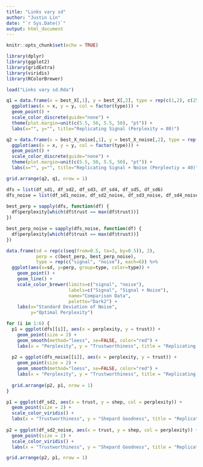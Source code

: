 ```yaml
---
title: "Links vary sd"
author: "Justin Lin"
date: "`r Sys.Date()`"
output: html_document
---
```


```r
knitr::opts_chunk$set(echo = TRUE)

library(dplyr)
library(ggplot2)
library(gridExtra)
library(viridis)
library(RColorBrewer)

load("Links vary sd.Rda")
```

```r
q1 = data.frame(x = best_X[,1], y = best_X[,2], type = rep(c(1,2), c(250, 250))) %>%
  ggplot(aes(x = x, y = y, col = factor(type))) + 
  geom_point() +
  scale_color_discrete(guide="none") +
  theme(plot.margin=unit(c(5.5, 50, 5.5, 50), "pt")) + 
  labs(x="", y="", title="Replicating Signal (Perplexity = 80)")

q2 = data.frame(x = best_X_noise[,1], y = best_X_noise[,2], type = rep(c(1,2), c(250, 250))) %>%
  ggplot(aes(x = x, y = y, col = factor(type))) + 
  geom_point() +
  scale_color_discrete(guide="none") +
  theme(plot.margin=unit(c(5.5, 50, 5.5, 50), "pt")) +
  labs(x="", y="", title="Replicating Signal + Noise (Perplextiy = 40)")

grid.arrange(q2, q1, nrow = 1)
```

```r
dfs = list(df_sd1, df_sd2, df_sd3, df_sd4, df_sd5, df_sd6)
dfs_noise = list(df_sd1_noise, df_sd2_noise, df_sd3_noise, df_sd4_noise, df_sd5_noise, df_sd6_noise)
  
best_perp = sapply(dfs, function(df) {
  df$perplexity[which(df$trust == max(df$trust))]
})

best_perp_noise = sapply(dfs_noise, function(df) {
  df$perplexity[which(df$trust == max(df$trust))]
})

data.frame(sd = rep(c(seq(from=0.5, to=3, by=0.5)), 2),
           perp = c(best_perp, best_perp_noise),
           type = rep(c("signal", "noise"), each=6)) %>%
  ggplot(aes(x=sd, y=perp, group=type, color=type)) +
    geom_point() +
    geom_line() +
    scale_color_brewer(limits=c("signal", "noise"), 
                       labels=c("Signal", "Signal + Noise"), 
                       name="Comparison Data",
                       palette="Dark2") + 
    labs(x="Standard Deviation of Noise",
         y="Optimal Perplexity")
```

```r
for (i in 1:6) {
  p1 = ggplot(dfs[[i]], aes(x = perplexity, y = trust)) + 
    geom_point(size = 2) +
    geom_smooth(method="loess", se=FALSE, color="red") +
    labs(x = "Perplexity", y = "Trustworthiness", title = "Replicating Signal")
  
  p2 = ggplot(dfs_noise[[i]], aes(x = perplexity, y = trust)) + 
    geom_point(size = 2) +
    geom_smooth(method="loess", se=FALSE, color="red") +
    labs(x = "Perplexity", y = "Trustworthiness", title = "Replicating Signal + Noise")
  
  grid.arrange(p2, p1, nrow = 1)
}
```

```r
p1 = ggplot(df_sd2, aes(x = trust, y = shep, col = perplexity)) + 
  geom_point(size = 2) + 
  scale_color_viridis() + 
  labs(x = "Trustworthiness", y = "Shepard Goodness", title = "Replicating Signal")
  
p2 = ggplot(df_sd2_noise, aes(x = trust, y = shep, col = perplexity)) + 
  geom_point(size = 2) + 
  scale_color_viridis() + 
  labs(x = "Trustworthiness", y = "Shepard Goodness", title = "Replicating Signal + Noise")

grid.arrange(p2, p1, nrow = 1)
```